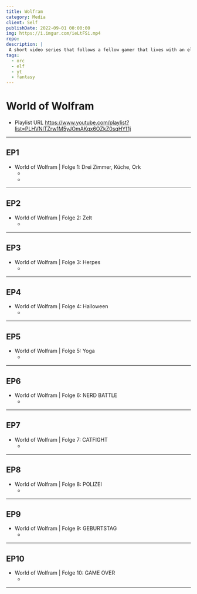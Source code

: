 ```yaml
---
title: Wolfram
category: Media
client: Self
publishDate: 2022-09-01 00:00:00
img: https://i.imgur.com/ieLtFSi.mp4
repo:
description: |
 A short video series that follows a fellow gamer that lives with an elf and an orc.
tags:
  - orc
  - elf
  - yt
  - fantasy
---
```


<MDXLayer title={frontmatter.title} description={frontmatter.description}>
<Widget img={frontmatter.img} skeleton={false}>
<MDXJS>


# World of Wolfram
- Playlist URL https://www.youtube.com/playlist?list=PLHVNlTZrw1M5yJOmAKqx6OZkZ0sqHYf1j

* * *

## EP1
- World of Wolfram | Folge 1: Drei Zimmer, Küche, Ork
    - <VideoComponent iframe src="yt" id="P3NMhYiZ8zA" description="World of Wolfram | Folge 1: Drei Zimmer, Küche, Ork" />
    - 
* * *

## EP2
- World of Wolfram | Folge 2: Zelt
    - <VideoComponent iframe src="yt" id="bKPjFC7O6-U" description="World of Wolfram | Folge 2: Zelt" />

* * *

## EP3
- World of Wolfram | Folge 3: Herpes
    - <VideoComponent iframe src="yt" id="j4zWW7xqi-M" description="World of Wolfram | Folge 3: Herpes" />

* * *

## EP4
- World of Wolfram | Folge 4: Halloween
    - <VideoComponent iframe src="yt" id="hMYdZuOwhP0" description="World of Wolfram | Folge 4: Halloween" />

* * *

## EP5
- World of Wolfram | Folge 5: Yoga
    - <VideoComponent iframe src="yt" id="01OKCbnm3W4" description="World of Wolfram | Folge 5: Yoga" />

* * *

## EP6
- World of Wolfram | Folge 6: NERD BATTLE
    - <VideoComponent iframe src="yt" id="CypqUC15zYY" description="World of Wolfram | Folge 6: NERD BATTLE" />

* * *

## EP7
- World of Wolfram | Folge 7: CATFIGHT
    - <VideoComponent iframe src="yt" id="MeEWGDVeYgk" description="World of Wolfram | Folge 7: CATFIGHT" />

* * *

## EP8
- World of Wolfram | Folge 8: POLIZEI
    - <VideoComponent iframe src="yt" id="OGDT11BS73o" description="World of Wolfram | Folge 8: POLIZEI" />

* * *

## EP9
- World of Wolfram | Folge 9: GEBURTSTAG
    - <VideoComponent iframe src="yt" id="8xne4jpF2C8" description="World of Wolfram | Folge 9: GEBURTSTAG" />

* * *

## EP10
- World of Wolfram | Folge 10: GAME OVER
    - <VideoComponent iframe src="yt" id="kAii7VpTyg8" description="World of Wolfram | Folge 10: GAME OVER" />

* * *

</MDXJS>
</Widget>
</MDXLayer>